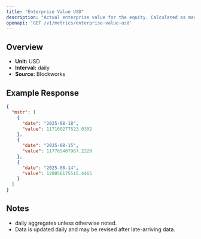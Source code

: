 ```yaml
---
title: "Enterprise Value USD"
description: "Actual enterprise value for the equity. Calculated as market cap - liabilities + assets"
openapi: 'GET /v1/metrics/enterprise-value-usd'
---
```


## Overview

- **Unit:** USD
- **Interval:** daily
- **Source:** Blockworks

## Example Response

```json
{
  "mstr": [
    {
      "date": "2025-08-18",
      "value": 117160277623.0302
    },
    {
      "date": "2025-08-15",
      "value": 117765407967.2229
    },
    {
      "date": "2025-08-14",
      "value": 120056175515.4465
    }
  ]
}
```

## Notes
- daily aggregates unless otherwise noted.
- Data is updated daily and may be revised after late-arriving data.
